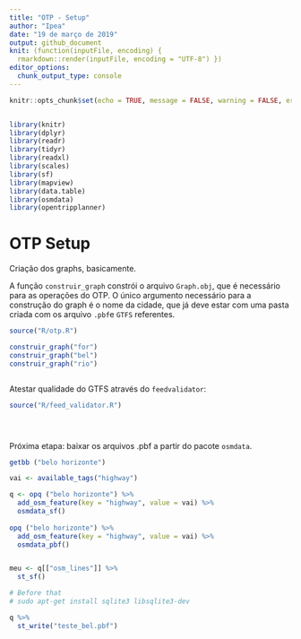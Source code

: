 ```yaml
---
title: "OTP - Setup"
author: "Ipea"
date: "19 de março de 2019"
output: github_document
knit: (function(inputFile, encoding) {
  rmarkdown::render(inputFile, encoding = "UTF-8") })
editor_options: 
  chunk_output_type: console
---
```


```r
knitr::opts_chunk$set(echo = TRUE, message = FALSE, warning = FALSE, error = FALSE, eval = FALSE)


library(knitr)
library(dplyr)
library(readr)
library(tidyr)
library(readxl)
library(scales)
library(sf)
library(mapview)
library(data.table)
library(osmdata)
library(opentripplanner)
```

# OTP Setup

Criação dos graphs, basicamente.

A função ``construir_graph`` constrói o arquivo ``Graph.obj``, que é necessário para as operações do OTP. O único argumento necessário para a construção do graph é o nome da cidade, que já deve estar com uma pasta criada com os arquivo ``.pbf``e ``GTFS`` referentes.


```r

source("R/otp.R")

construir_graph("for")
construir_graph("bel")
construir_graph("rio")



```

Atestar qualidade do GTFS através do ``feedvalidator``:

```r

source("R/feed_validator.R")





```



Próxima etapa: baixar os arquivos .pbf a partir do pacote ``osmdata``.

```r

getbb ("belo horizonte")

vai <- available_tags("highway")

q <- opq ("belo horizonte") %>%
  add_osm_feature(key = "highway", value = vai) %>%
  osmdata_sf()
  
opq ("belo horizonte") %>%
  add_osm_feature(key = "highway", value = vai) %>%
  osmdata_pbf()


meu <- q[["osm_lines"]] %>%
  st_sf()

# Before that
# sudo apt-get install sqlite3 libsqlite3-dev

q %>%
  st_write("teste_bel.pbf")



```

